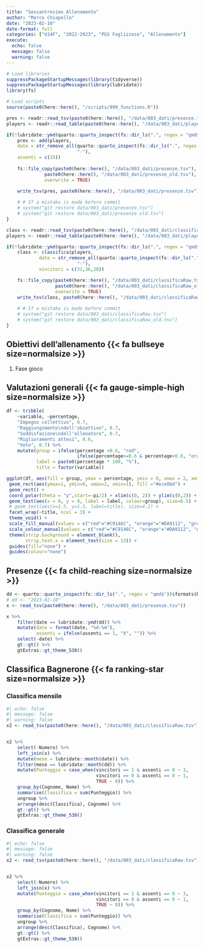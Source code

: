 ```yaml
---
title: "Sessantresimo Allenamento"
author: "Marco Chiapello"
date: "2023-02-10"
date-format: full
categories: ["U14F", "2022-2023", "PGS Foglizzese", "Allenamento"]
execute: 
  echo: false
  message: false
  warning: false
---
```


```r
# Load libraries
suppressPackageStartupMessages(library(tidyverse))
suppressPackageStartupMessages(library(lubridate))
library(fs)

# Load scripts
source(paste0(here::here(), "/scripts/999_functions.R"))
```

```r
pres <- readr::read_tsv(paste0(here::here(), "/data/003_dati/presenze.tsv"), show_col_types = FALSE)
players <- readr::read_table(paste0(here::here(), "/data/003_dati/players.tsv"), show_col_types = FALSE)

if(!lubridate::ymd(quarto::quarto_inspect(fs::dir_ls(".", regex = "qmd$"))$formats$html$metadata$date) %in% pres$date){
    pres <- add(players,
    date = str_remove_all(quarto::quarto_inspect(fs::dir_ls(".", regex = "qmd$"))$formats$html$metadata$date,
                          "-"),
    assenti = c(35))
    
    fs::file_copy(paste0(here::here(), "/data/003_dati/presenze.tsv"),
              paste0(here::here(), "/data/003_dati/presenze_old.tsv"),
              overwrite = TRUE)
    
    write_tsv(pres, paste0(here::here(), "/data/003_dati/presenze.tsv"))

    # # If a mistake is made before commit
    # system("git restore data/003_dati/presenze.tsv")
    # system("git restore data/003_dati/presenze_old.tsv")
}
```

```r
class <- readr::read_tsv(paste0(here::here(), "/data/003_dati/classificaRaw.tsv"), show_col_types = FALSE)
players <- readr::read_table(paste0(here::here(), "/data/003_dati/players.tsv"), show_col_types = FALSE)

if(!lubridate::ymd(quarto::quarto_inspect(fs::dir_ls(".", regex = "qmd$"))$formats$html$metadata$date) %in% class$date){
    class <- classifica(players,
            date = str_remove_all(quarto::quarto_inspect(fs::dir_ls(".", regex = "qmd$"))$formats$html$metadata$date,
                          "-"),
            vincitori = c(31,36,28))

    fs::file_copy(paste0(here::here(), "/data/003_dati/classificaRaw.tsv"),
                  paste0(here::here(), "/data/003_dati/classificaRaw_old.tsv"),
                  overwrite = TRUE)
    write_tsv(class, paste0(here::here(), "/data/003_dati/classificaRaw.tsv"))
    
    # # If a mistake is made before commit
    # system("git restore data/003_dati/classificaRaw.tsv")
    # system("git restore data/003_dati/classificaRaw_old.tsv")
}
```

## Obiettivi dell'allenamento {{< fa bullseye size=normalsize >}}

1.  Fase gioco

## Valutazioni generali {{< fa gauge-simple-high size=normalsize >}}

```r
df <- tribble(
    ~variable, ~percentage,
    "Impegno collettivo", 0.7,
    "Raggiungimento\ndell'obiettivo", 0.7,
    "Soddisfazione\ndell'allenatore", 0.7,
    "Miglioramenti attesi", 0.6,
    "Voto", 0.7) %>% 
    mutate(group = ifelse(percentage <0.6, "red",
                          ifelse(percentage>=0.6 & percentage<0.8, "orange","green")),
           label = paste0(percentage * 100, "%"),
           title = factor(variable))

ggplot(df, aes(fill = group, ymax = percentage, ymin = 0, xmax = 2, xmin = 1)) +
 geom_rect(aes(ymax=1, ymin=0, xmax=2, xmin=1), fill ="#ece8bd") +
 geom_rect() + 
 coord_polar(theta = "y",start=-pi/2) + xlim(c(0, 2)) + ylim(c(0,2)) +
 geom_text(aes(x = 0, y = 0, label = label, colour=group), size=6.5) +
 # geom_text(aes(x=1.5, y=1.5, label=title), size=4.2) + 
 facet_wrap(~title, ncol = 3) +
 theme_void() +
 scale_fill_manual(values = c("red"="#C9146C", "orange"="#DA9112", "green"="#129188")) +
 scale_colour_manual(values = c("red"="#C9146C", "orange"="#DA9112", "green"="#129188")) +
 theme(strip.background = element_blank(),
       strip.text.x = element_text(size = 13)) +
 guides(fill="none") +
 guides(colour="none")
```

## Presenze {{< fa child-reaching size=normalsize >}}

```r
dd <- quarto::quarto_inspect(fs::dir_ls(".", regex = "qmd$"))$formats$html$metadata$date
# dd <- "2023-02-10"
x <- read_tsv(paste0(here::here(), "/data/003_dati/presenze.tsv"))

x %>% 
    filter(date == lubridate::ymd(dd)) %>%
    mutate(date = format(date, "%d-%m"),
           assenti = ifelse(assenti == 1, "X", "")) %>% 
    select(-date) %>% 
    gt::gt() %>% 
    gtExtras::gt_theme_538() 
```

## Classifica Bagnerone {{< fa ranking-star size=normalsize >}}

### Classifica mensile

```r
#| echo: false
#| message: false
#| warning: false
x2 <- read_tsv(paste0(here::here(), "/data/003_dati/classificaRaw.tsv"))


x2 %>%
    select(-Numero) %>% 
    left_join(x) %>% 
    mutate(mese = lubridate::month(date)) %>% 
    filter(mese == lubridate::month(dd)) %>% 
    mutate(Punteggio = case_when(vincitori == 1 & assenti == 0 ~ 3,
                                 vincitori == 0 & assenti == 0 ~ 1,
                                 TRUE ~ 0)) %>% 
    group_by(Cognome, Nome) %>% 
    summarise(Classifica = sum(Punteggio)) %>% 
    ungroup %>% 
    arrange(desc(Classifica), Cognome) %>% 
    gt::gt() %>% 
    gtExtras::gt_theme_538()

```

### Classifica generale

```r
#| echo: false
#| message: false
#| warning: false
x2 <- read_tsv(paste0(here::here(), "/data/003_dati/classificaRaw.tsv"))


x2 %>%
    select(-Numero) %>% 
    left_join(x) %>% 
    mutate(Punteggio = case_when(vincitori == 1 & assenti == 0 ~ 3,
                                 vincitori == 0 & assenti == 0 ~ 1,
                                 TRUE ~ 0)) %>% 
    group_by(Cognome, Nome) %>% 
    summarise(Classifica = sum(Punteggio)) %>% 
    ungroup %>% 
    arrange(desc(Classifica), Cognome) %>% 
    gt::gt() %>% 
    gtExtras::gt_theme_538()

```
